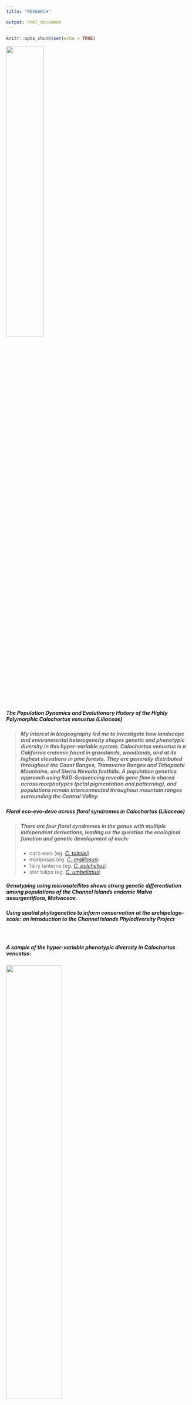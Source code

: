 ```yaml
---
title: "RESEARCH"

output: html_document
---
```


```r
knitr::opts_chunk$set(echo = TRUE)
```
<img src="IMG_20190616_121625.jpg" height="45%" width="45%">

<br>


##### **The Population Dynamics and Evolutionary History of the Highly Polymorphic <i>Calochortus venustus</i> (Liliaceae)**  
> ##### My interest in biogeography led me to investigate how landscape and environmental heterogeneity shapes genetic and phenotypic diversity in this hyper-variable system. *Calochortus venustus* is a California endemic found in grasslands, woodlands, and at its highest elevations in pine forests. They are generally distributed throughout the Coast Ranges, Transverse Ranges and Tehapachi Mountains, and Sierra Nevada foothills. A population genetics approach using RAD-Sequencing reveals gene flow is shared across morphotypes (petal pigmentation and patterning), and populations remain interconnected throughout mountain ranges surrounding the Central Valley.

##### **Floral eco-evo-devo across floral syndromes in *Calochortus* (Liliaceae)**
> ##### There are four floral syndromes in the genus with multiple independent derivations, leading us the question the ecological function and genetic development of each:
> + cat's ears (eg. [*C. tolmiei*](https://www.google.com/url?sa=t&rct=j&q=&esrc=s&source=web&cd=&cad=rja&uact=8&ved=2ahUKEwj0qsPXhfnsAhUcq3IEHVaUCAAQFjAAegQIAxAC&url=https%3A%2F%2Fwww.calflora.org%2Fcgi-bin%2Fspecies_query.cgi%3Fwhere-calrecnum%3D1310&usg=AOvVaw2ljvJ4tPu8KFphriY2gCku))
> + mariposas (eg. [*C. argillosus*](https://www.google.com/url?sa=t&rct=j&q=&esrc=s&source=web&cd=&cad=rja&uact=8&ved=2ahUKEwjP6MP9hvnsAhXlmHIEHezyCyIQFjAAegQIAxAC&url=https%3A%2F%2Fwww.calflora.org%2Fcgi-bin%2Fspecies_query.cgi%3Fwhere-calrecnum%3D1268&usg=AOvVaw1diuqnNmPb2NifdoTYlBuN))
> + fairy lanterns (eg. [*C. pulchellus*](https://www.google.com/url?sa=t&rct=j&q=&esrc=s&source=web&cd=&cad=rja&uact=8&ved=2ahUKEwiuwfbahvnsAhX2kHIEHYA3DUQQFjAAegQIBhAC&url=https%3A%2F%2Fwww.calflora.org%2Fcgi-bin%2Fspecies_query.cgi%3Fwhere-calrecnum%3D1303&usg=AOvVaw2QBlS14i0aU7FA141dy843))
> + star tulips (eg. [*C. umbellatus*](https://www.google.com/url?sa=t&rct=j&q=&esrc=s&source=web&cd=&cad=rja&uact=8&ved=2ahUKEwiqqqKUh_nsAhXtlnIEHRFBCHsQFjAAegQIBhAC&url=https%3A%2F%2Fwww.calflora.org%2Fcgi-bin%2Fspecies_query.cgi%3Fwhere-taxon%3DCalochortus%2Bumbellatus&usg=AOvVaw3GjaZMJSXjlN0XoH3Of28k))

##### **Genotyping using microsatellites shows strong genetic differentiation among populations of the Channel Islands endemic Malva assurgentiflora, Malvaceae.**

##### **Using spatial phylogenetics to inform conservation at the archipelago-scale: an introduction to the Channel Islands Phylodiversity Project**

<br>

##### A sample of the hyper-variable phenotypic diversity in *Calochortus venustus*:
<img src= "Cven_diversity_original.png" height="55%" width="55%">